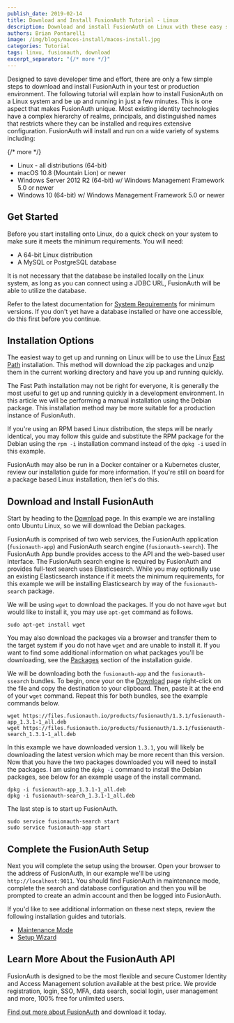 ```yaml
---
publish_date: 2019-02-14 
title: Download and Install FusionAuth Tutorial - Linux
description: Download and install FusionAuth on Linux with these easy steps.
authors: Brian Pontarelli
image: /img/blogs/macos-install/macos-install.jpg
categories: Tutorial
tags: linxu, fusionauth, download
excerpt_separator: "{/* more */}"
---
```


Designed to save developer time and effort, there are only a few simple steps to download and install FusionAuth in your test or production environment. The following tutorial will explain how to install FusionAuth on a Linux system and be up and running in just a few minutes. This is one aspect that makes FusionAuth unique. Most existing identity technologies have a complex hierarchy of realms, principals, and distinguished names that restricts where they can be installed and requires extensive configuration. FusionAuth will install and run on a wide variety of systems including:

{/* more */}

- Linux - all distributions (64-bit)
- macOS 10.8 (Mountain Lion) or newer
- Windows Server 2012 R2 (64-bit) w/ Windows Management Framework 5.0 or newer
- Windows 10 (64-bit) w/ Windows Management Framework 5.0 or newer

## Get Started

Before you start installing onto Linux, do a quick check on your system to make sure it meets the minimum requirements. You will need:

- A 64-bit Linux distribution
- A MySQL or PostgreSQL database

It is not necessary that the database be installed locally on the Linux system, as long as you can connect using a JDBC URL, FusionAuth will be able to utilize the database.

Refer to the latest documentation for [System Requirements](/docs/get-started/download-and-install/system-requirements "Visit FusionAuth System Requirements") for minimum versions. If you don't yet have a database installed or have one accessible, do this first before you continue.

## Installation Options

The easiest way to get up and running on Linux will be to use the Linux [Fast Path](/docs/get-started/download-and-install/fast-path "Fast Path") installation. This method will download the zip packages and unzip them in the current working directory and have you up and running quickly.

The Fast Path installation may not be right for everyone, it is generally the most useful to get up and running quickly in a development environment. In this article we will be performing a manual installation using the Debian package. This installation method may be more suitable for a production instance of FusionAuth.

If you're using an RPM based Linux distribution, the steps will be nearly identical, you may follow this guide and substitute the RPM package for the Debian using the `rpm -i` installation command instead of the `dpkg -i` used in this example.

FusionAuth may also be run in a Docker container or a Kubernetes cluster, review our installation guide for more information. If you're still on board for a package based Linux installation, then let's do this.

## Download and Install FusionAuth

Start by heading to the [Download](/download) page. In this example we are installing onto Ubuntu Linux, so we will download the Debian packages.

FusionAuth is comprised of two web services, the FusionAuth application (`fusionauth-app`) and FusionAuth search engine (`fusionauth-search`). The FusionAuth App bundle provides access to the API and the web-based user interface. The FusionAuth search engine is required by FusionAuth and provides full-text search uses Elasticsearch. While you may optionally use an existing Elasticsearch instance if it meets the minimum requirements, for this example  we will be installing Elasticsearch by way of the `fusionauth-search` package.

We will be using `wget` to download the packages. If you do not have `wget` but would like to install it, you may use `apt-get` command as follows.

```
sudo apt-get install wget
```

You may also download the packages via a browser and transfer them to the target system if you do not have `wget` and are unable to install it. If you want to find some additional information on what packages you'll be downloading, see the [Packages](/docs/get-started/download-and-install/packages) section of the installation guide.

We will be downloading both the `fusionauth-app` and the `fusionauth-ssearch` bundles. To begin, once your on the  [Download](/download) page right-click on the file and copy the destination to your clipboard. Then, paste it at the end of your `wget` command. Repeat this for both bundles, see the example commands below.

```
wget https://files.fusionauth.io/products/fusionauth/1.3.1/fusionauth-app_1.3.1-1_all.deb
wget https://files.fusionauth.io/products/fusionauth/1.3.1/fusionauth-search_1.3.1-1_all.deb
```

In this example we have downloaded version `1.3.1`, you will likely be downloading the latest version which may be more recent than this version. Now that you have the two packages downloaded you will need to install the packages. I am using the `dpkg -i` command to install the Debian packages, see below for an example usage of the install command.

```
dpkg -i fusionauth-app_1.3.1-1_all.deb
dpkg -i fusionauth-search_1.3.1-1_all.deb
```

The last step is to start up FusionAuth.

```
sudo service fusionauth-search start
sudo service fusionauth-app start
```

## Complete the FusionAuth Setup

Next you will complete the setup using the browser. Open your browser to the address of FusionAuth, in our example we'll be using `http://localhost:9011`. You should find FusionAuth in maintenance mode, complete the search and database configuration and then you will be prompted to create an admin account and then be logged into FusionAuth.

If you'd like to see additional information on these next steps, review the following installation guides and tutorials.

- [Maintenance Mode](/docs/get-started/download-and-install/fusionauth-app#maintenance-mode)
- [Setup Wizard](/docs/get-started/download-and-install/setup-wizard)

## Learn More About the FusionAuth API

FusionAuth is designed to be the most flexible and secure Customer Identity and Access Management solution available at the best price. We provide registration, login, SSO, MFA, data search, social login, user management and more, 100% free for unlimited users.

[Find out more about FusionAuth](/ "FusionAuth Home") and download it today.
